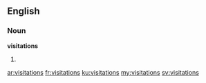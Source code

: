 ==English==

===Noun===
'''visitations'''

# {{plural of|visitation}}

[[ar:visitations]]
[[fr:visitations]]
[[ku:visitations]]
[[my:visitations]]
[[sv:visitations]]